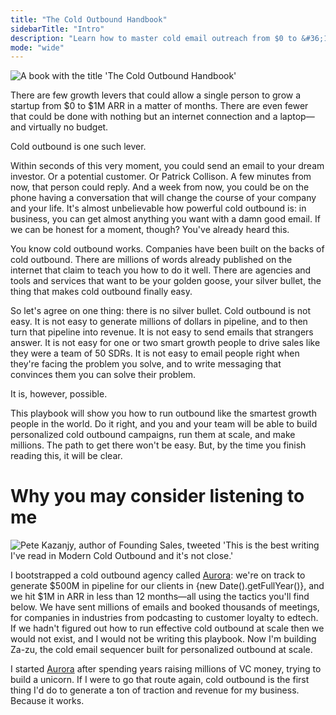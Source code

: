 ```yaml
---
title: "The Cold Outbound Handbook"
sidebarTitle: "Intro"
description: "Learn how to master cold email outreach from $0 to &#36;1M ARR. A comprehensive playbook on infrastructure, copywriting, and AI-powered personalization at scale."
mode: "wide"
---
```


<img
  className=""
  src="/images/handbook.jpg"
  alt="A book with the title 'The Cold Outbound Handbook'"
/>

There are few growth levers that could allow a single person to grow a startup from $0 to &#36;1M ARR in a matter of months. There are even fewer that could be done with nothing but an internet connection and a laptop—and virtually no budget.

Cold outbound is one such lever.

Within seconds of this very moment, you could send an email to your dream investor. Or a potential customer. Or Patrick Collison. A few minutes from now, that person could reply. And a week from now, you could be on the phone having a conversation that will change the course of your company and your life. It's almost unbelievable how powerful cold outbound is: in business, you can get almost anything you want with a damn good email. If we can be honest for a moment, though? You've already heard this.

You know cold outbound works. Companies have been built on the backs of cold outbound. There are millions of words already published on the internet that claim to teach you how to do it well. There are agencies and tools and services that want to be your golden goose, your silver bullet, the thing that makes cold outbound finally easy.

So let's agree on one thing: there is no silver bullet. Cold outbound is not easy. It is not easy to generate millions of dollars in pipeline, and to then turn that pipeline into revenue. It is not easy to send emails that strangers answer. It is not easy for one or two smart growth people to drive sales like they were a team of 50 SDRs. It is not easy to email people right when they're facing the problem you solve, and to write messaging that convinces them you can solve their problem.

It is, however, possible.

This playbook will show you how to run outbound like the smartest growth people in the world. Do it right, and you and your team will be able to build personalized cold outbound campaigns, run them at scale, and make millions. The path to get there won't be easy. But, by the time you finish reading this, it will be clear.

# Why you may consider listening to me

<img
  className=""
  src="/images/pete-quote.png"
  alt="Pete Kazanjy, author of Founding Sales, tweeted 'This is the best writing I've read in Modern Cold Outbound and it's not close.'"
/>

I bootstrapped a cold outbound agency called [Aurora](https://helloaurora.com): we're on track to generate $500M in pipeline for our clients in {new Date().getFullYear()}, and we hit &#36;1M in ARR in less than 12 months—all using the tactics you'll find below. We have sent millions of emails and booked thousands of meetings, for companies in industries from podcasting to customer loyalty to edtech. If we hadn't figured out how to run effective cold outbound at scale then we would not exist, and I would not be writing this playbook. Now I'm building Za-zu, the cold email sequencer built for personalized outbound at scale.

I started [Aurora](https://helloaurora.com) after spending years raising millions of VC money, trying to build a unicorn. If I were to go that route again, cold outbound is the first thing I'd do to generate a ton of traction and revenue for my business. Because it works.